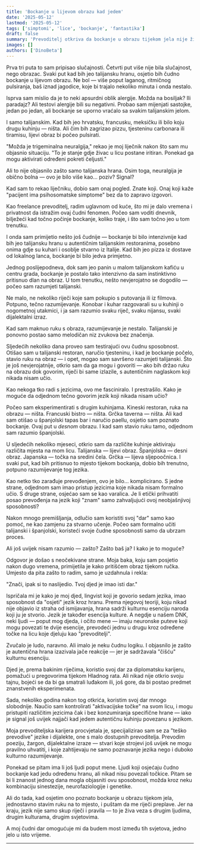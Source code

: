 ```yaml
---
title: 'Bockanje u lijevom obrazu kad jedem'
date: '2025-05-12'
lastmod: '2025-05-12'
tags: ['simptomi', 'lice', 'bockanje', 'fantastika']
draft: false
summary: 'Prevoditelj otkriva da bockanje u obrazu tijekom jela nije živčani problem, već prvi znak neobične sposobnosti koja mijenja njegovo shvaćanje jezika i komunikacije.'
images: []
authors: ['DinoBeta']
---
```


Prva tri puta to sam pripisao slučajnosti. Četvrti put više nije bila slučajnost, nego obrazac. Svaki put kad bih jeo talijansku hranu, osjetio bih čudno bockanje u lijevom obrazu. Ne bol — više poput laganog, ritmičnog pulsiranja, baš iznad jagodice, koje bi trajalo nekoliko minuta i onda nestalo.

Isprva sam mislio da je to neki apsurdni oblik alergije. Možda na bosiljak? Ili paradajz? Ali testovi alergije bili su negativni. Probao sam mijenjati sastojke, jedan po jedan, ali bockanje se uporno vraćalo sa svakim talijanskim jelom.

I samo talijanskim. Kad bih jeo hrvatsku, francusku, meksičku ili bilo koju drugu kuhinju — ništa. Ali čim bih zagrizao pizzu, tjesteninu carbonara ili tiramisu, lijevi obraz bi počeo pulsirati.

"Možda je trigeminalna neuralgija," rekao je moj liječnik nakon što sam mu objasnio situaciju. "To je stanje gdje živac u licu postane iritiran. Ponekad ga mogu aktivirati određeni pokreti čeljusti."

Ali to nije objasnilo zašto samo talijanska hrana. Osim toga, neuralgija je obično bolna — ovo je bilo više kao... poziv? Signal?

Kad sam to rekao liječniku, dobio sam onaj pogled. Znate koji. Onaj koji kaže "pacijent ima psihosomatske simptome" bez da to zapravo izgovori.

Kao freelance prevoditelj, radim uglavnom od kuće, što mi je dalo vremena i privatnost da istražim ovaj čudni fenomen. Počeo sam voditi dnevnik, bilježeći kad točno počinje bockanje, koliko traje, i što sam točno jeo u tom trenutku.

I onda sam primijetio nešto još čudnije — bockanje bi bilo intenzivnije kad bih jeo talijansku hranu u autentičnim talijanskim restoranima, posebno onima gdje su kuhari i osoblje stvarno iz Italije. Kad bih jeo pizza iz dostave od lokalnog lanca, bockanje bi bilo jedva primjetno.

Jednog poslijepodneva, dok sam jeo panin u malom talijanskom kafiću u centru grada, bockanje je postalo tako intenzivno da sam instinktivno pritisnuo dlan na obraz. U tom trenutku, nešto nevjerojatno se dogodilo — počeo sam razumjeti talijanski.

Ne malo, ne nekoliko riječi koje sam pokupio s putovanja ili iz filmova. Potpuno, tečno razumijevanje. Konobar i kuhar razgovarali su u kuhinji o nogometnoj utakmici, i ja sam razumio svaku riječ, svaku nijansu, svaki dijalektalni izraz.

Kad sam maknuo ruku s obraza, razumijevanje je nestalo. Talijanski je ponovno postao samo melodičan niz zvukova bez značenja.

Sljedećih nekoliko dana proveo sam testirajući ovu čudnu sposobnost. Otišao sam u talijanski restoran, naručio tjesteninu, i kad je bockanje počelo, stavio ruku na obraz — i opet, mogao sam savršeno razumjeti talijanski. Što je još nevjerojatnije, otkrio sam da ga mogu i govoriti — ako bih držao ruku na obrazu dok govorim, riječi bi same izlazile, s autentičnim naglaskom koji nikada nisam učio.

Kao nekoga tko radi s jezicima, ovo me fasciniralo. I prestrašilo. Kako je moguće da odjednom tečno govorim jezik koji nikada nisam učio?

Počeo sam eksperimentirati s drugim kuhinjama. Kineski restoran, ruka na obrazu — ništa. Francuski bistro — ništa. Grčka taverna — ništa. Ali kad sam otišao u španjolski tapas bar i naručio paellu, osjetio sam poznato bockanje. Ovaj put u *desnom* obrazu. I kad sam stavio ruku tamo, odjednom sam razumio španjolski.

U sljedećih nekoliko mjeseci, otkrio sam da različite kuhinje aktiviraju različita mjesta na mom licu. Talijanska — lijevi obraz. Španjolska — desni obraz. Japanska — točka na sredini čela. Grčka — lijeva sljepoočnica. I svaki put, kad bih pritisnuo to mjesto tijekom bockanja, dobio bih trenutno, potpuno razumijevanje tog jezika.

Kao netko tko zarađuje prevođenjem, ovo je bilo... komplicirano. S jedne strane, odjednom sam imao pristup jezicima koje nikada nisam formalno učio. S druge strane, osjećao sam se kao varalica. Je li etički prihvatiti posao prevođenja na jezik koji "znam" samo zahvaljujući ovoj neobjašnjivoj sposobnosti?

Nakon mnogo premišljanja, odlučio sam koristiti svoj "dar" samo kao pomoć, ne kao zamjenu za stvarno učenje. Počeo sam formalno učiti talijanski i španjolski, koristeći svoje čudne sposobnosti samo da ubrzam proces.

Ali još uvijek nisam razumio — zašto? Zašto baš ja? I kako je to moguće?

Odgovor je došao s neočekivane strane. Moja baka, koju sam posjetio nakon dugo vremena, primijetila je kako pritišćem obraz tijekom ručka. Umjesto da pita zašto to radim, samo je uzdahnula i rekla:

"Znači, ipak si to naslijedio. Tvoj djed je imao isti dar."

Ispričala mi je kako je moj djed, lingvist koji je govorio sedam jezika, imao sposobnost da "osjeti" jezik kroz hranu. Prema njegovoj teoriji, koju nikad nije objavio iz straha od ismijavanja, hrana sadrži kulturnu esenciju naroda koji ju je stvorio. Jezik je također esencija kulture. A negdje u našem DNK, neki ljudi — poput mog djeda, i očito mene — imaju neuronske puteve koji mogu povezati te dvije esencije, prevodeći jednu u drugu kroz određene točke na licu koje djeluju kao "prevoditelji".

Zvučalo je ludo, naravno. Ali imalo je neku čudnu logiku. I objasnilo je zašto je autentična hrana izazivala jače reakcije — jer je sadržavala "čišću" kulturnu esenciju.

Djed je, prema bakinim riječima, koristio svoj dar za diplomatsku karijeru, pomažući u pregovorima tijekom Hladnog rata. Ali nikad nije otkrio svoju tajnu, bojeći se da bi ga smatrali luđakom ili, još gore, da bi postao predmet znanstvenih eksperimenata.

Sada, nekoliko godina nakon tog otkrića, koristim svoj dar mnogo slobodnije. Naučio sam kontrolirati "aktivacijske točke" na svom licu, i mogu pristupiti različitim jezicima čak i bez konzumiranja specifične hrane — iako je signal još uvijek najjači kad jedem autentičnu kuhinju povezanu s jezikom.

Moja prevoditeljska karijera procvjetala je, specijalizirao sam se za "teško prevodive" jezike i dijalekte, one s malo dostupnih prevoditelja. Prevodim poeziju, žargon, dijalektalne izraze — stvari koje strojevi još uvijek ne mogu pravilno uhvatiti, i koje zahtijevaju ne samo poznavanje jezika nego i duboko kulturno razumijevanje.

Ponekad se pitam ima li još ljudi poput mene. Ljudi koji osjećaju čudno bockanje kad jedu određenu hranu, ali nikad nisu povezali točkice. Pitam se bi li znanost jednog dana mogla objasniti ovu sposobnost, možda kroz neku kombinaciju sinestezije, neurofaziologije i genetike.

Ali do tada, kad osjetim ono poznato bockanje u obrazu tijekom jela, jednostavno stavim ruku na to mjesto, i puštam da me riječi preplave. Jer na kraju, jezik nije samo skup riječi i pravila — to je živa veza s drugim ljudima, drugim kulturama, drugim svjetovima.

A moj čudni dar omogućuje mi da budem most između tih svjetova, jedno jelo u isto vrijeme.

<StoryDisclaimer />

---

<SymptomStoryForm />